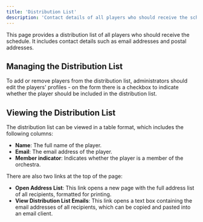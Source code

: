 ```yaml
---
title: 'Distribution List'
description: 'Contact details of all players who should receive the schedule.'
---
```


This page provides a distribution list of all players who should receive the schedule. It includes contact details such as email addresses and postal addresses.

## Managing the Distribution List
To add or remove players from the distribution list, administrators should edit the players' profiles - on the form there is a checkbox to indicate whether the player should be included in the distribution list.

## Viewing the Distribution List
The distribution list can be viewed in a table format, which includes the following columns:
- **Name**: The full name of the player.
- **Email**: The email address of the player.
- **Member indicator**: Indicates whether the player is a member of the orchestra.

There are also two links at the top of the page:
- **Open Address List**: This link opens a new page with the full address list of all recipients, formatted for printing.
- **View Distribution List Emails**: This link opens a text box containing the email addresses of all recipients, which can be copied and pasted into an email client.